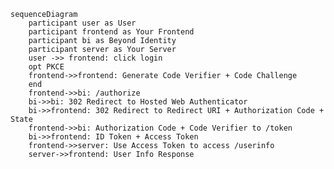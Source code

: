 ```mermaid
sequenceDiagram
    participant user as User
    participant frontend as Your Frontend
    participant bi as Beyond Identity
    participant server as Your Server
    user ->> frontend: click login
    opt PKCE
    frontend->>frontend: Generate Code Verifier + Code Challenge
    end
    frontend->>bi: /authorize
    bi->>bi: 302 Redirect to Hosted Web Authenticator
	bi->>frontend: 302 Redirect to Redirect URI + Authorization Code + State
    frontend->>bi: Authorization Code + Code Verifier to /token
    bi->>frontend: ID Token + Access Token
    frontend->>server: Use Access Token to access /userinfo
    server->>frontend: User Info Response
```
